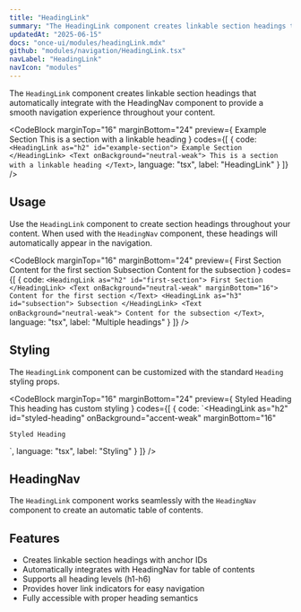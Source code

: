 ```yaml
---
title: "HeadingLink"
summary: "The HeadingLink component creates linkable section headings that work with the HeadingNav component for automatic table of contents navigation."
updatedAt: "2025-06-15"
docs: "once-ui/modules/headingLink.mdx"
github: "modules/navigation/HeadingLink.tsx"
navLabel: "HeadingLink"
navIcon: "modules"
---
```


The `HeadingLink` component creates linkable section headings that automatically integrate with the HeadingNav component to provide a smooth navigation experience throughout your content.

<CodeBlock
  marginTop="16"
  marginBottom="24"
  preview={
    <Column fillWidth gap="16">
      <HeadingLink as="h2" id="example-section">
        Example Section
      </HeadingLink>
      <Text onBackground="neutral-weak">
        This is a section with a linkable heading
      </Text>
    </Column>
  }
  codes={[
    {
      code:
`<HeadingLink as="h2" id="example-section">
    Example Section
</HeadingLink>
<Text onBackground="neutral-weak">
    This is a section with a linkable heading
</Text>`,
      language: "tsx",
      label: "HeadingLink"
    }
  ]}
/>

## Usage

Use the `HeadingLink` component to create section headings throughout your content. When used with the `HeadingNav` component, these headings will automatically appear in the navigation.

<CodeBlock
  marginTop="16"
  marginBottom="24"
  preview={
    <Column fillWidth gap="16">
      <HeadingLink as="h2" id="first-section">
        First Section
      </HeadingLink>
      <Text onBackground="neutral-weak" marginBottom="16">
        Content for the first section
      </Text>
      <HeadingLink as="h3" id="subsection">
        Subsection
      </HeadingLink>
      <Text onBackground="neutral-weak">
        Content for the subsection
      </Text>
    </Column>
  }
  codes={[
    {
      code:
`<HeadingLink as="h2" id="first-section">
    First Section
</HeadingLink>
<Text onBackground="neutral-weak" marginBottom="16">
    Content for the first section
</Text>
<HeadingLink as="h3" id="subsection">
    Subsection
</HeadingLink>
<Text onBackground="neutral-weak">
    Content for the subsection
</Text>`,
      language: "tsx",
      label: "Multiple headings"
    }
  ]}
/>

## Styling

The `HeadingLink` component can be customized with the standard `Heading` styling props.

<CodeBlock
  marginTop="16"
  marginBottom="24"
  preview={
    <Column fillWidth>
      <HeadingLink as="h2" id="styled-heading" onBackground="accent-weak" marginBottom="16">
        Styled Heading
      </HeadingLink>
      <Text onBackground="neutral-weak">
        This heading has custom styling
      </Text>
    </Column>
  }
  codes={[
    {
      code:
`<HeadingLink 
    as="h2" 
    id="styled-heading" 
    onBackground="accent-weak"
    marginBottom="16"
>
    Styled Heading
</HeadingLink>`,
      language: "tsx",
      label: "Styling"
    }
  ]}
/>

## HeadingNav

The `HeadingLink` component works seamlessly with the `HeadingNav` component to create an automatic table of contents.

## Features

- Creates linkable section headings with anchor IDs
- Automatically integrates with HeadingNav for table of contents
- Supports all heading levels (h1-h6)
- Provides hover link indicators for easy navigation
- Fully accessible with proper heading semantics